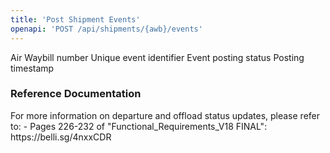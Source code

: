 ```yaml
---
title: 'Post Shipment Events'
openapi: 'POST /api/shipments/{awb}/events'
---
```



<ParamField status="200" type="object">
  <ParamField name="awbNumber" type="string">
    Air Waybill number
  </ParamField>
  <ParamField name="eventId" type="string">
    Unique event identifier
  </ParamField>
  <ParamField name="status" type="string">
    Event posting status
  </ParamField>
  <ParamField name="postedAt" type="string" format="date-time">
    Posting timestamp
  </ParamField>
</ParamField>

### Reference Documentation

<Info>
For more information on departure and offload status updates, please refer to:
- Pages 226-232 of "Functional_Requirements_V18 FINAL": https://belli.sg/4nxxCDR
</Info>
